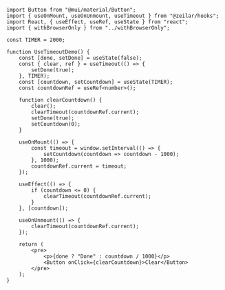 
<UseTimeoutDemo />

```tsx
import Button from "@mui/material/Button";
import { useOnMount, useOnUnmount, useTimeout } from "@zeilar/hooks";
import React, { useEffect, useRef, useState } from "react";
import { withBrowserOnly } from "../withBrowserOnly";

const TIMER = 2000;

function UseTimeoutDemo() {
	const [done, setDone] = useState(false);
	const { clear, ref } = useTimeout(() => {
		setDone(true);
	}, TIMER);
	const [countdown, setCountdown] = useState(TIMER);
	const countdownRef = useRef<number>();

	function clearCountdown() {
		clear();
		clearTimeout(countdownRef.current);
		setDone(true);
		setCountdown(0);
	}

	useOnMount(() => {
		const timeout = window.setInterval(() => {
			setCountdown(countdown => countdown - 1000);
		}, 1000);
		countdownRef.current = timeout;
	});

	useEffect(() => {
		if (countdown <= 0) {
			clearTimeout(countdownRef.current);
		}
	}, [countdown]);

	useOnUnmount(() => {
		clearTimeout(countdownRef.current);
	});

	return (
		<pre>
			<p>{done ? "Done" : countdown / 1000}</p>
			<Button onClick={clearCountdown}>Clear</Button>
		</pre>
	);
}
```
